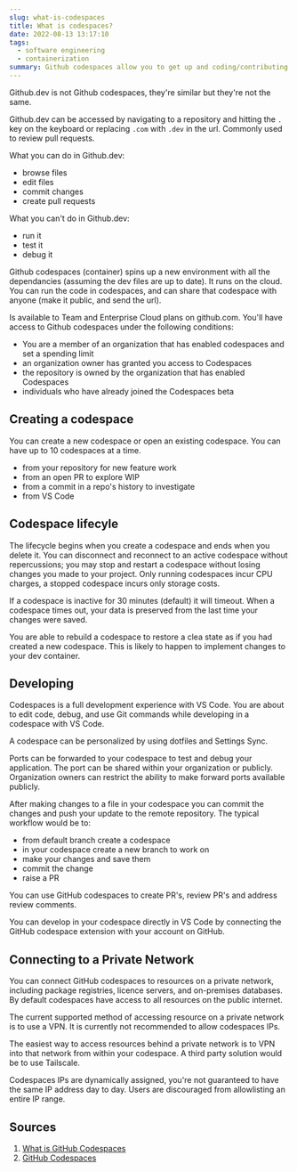 ```yaml
---
slug: what-is-codespaces
title: What is codespaces?
date: 2022-08-13 13:17:10
tags:
  - software engineering
  - containerization
summary: Github codespaces allow you to get up and coding/contributing quickly
---
```

Github.dev is not Github codespaces, they're similar but they're not the same. 

Github.dev can be accessed by navigating to a repository and hitting the `.` key on the keyboard or replacing `.com` with `.dev` in the url. Commonly used to review pull requests.

What you can do in Github.dev:
- browse files
- edit files
- commit changes
- create pull requests

What you can't do in Github.dev:
- run it
- test it
- debug it

Github codespaces (container) spins up a new environment with all the dependancies (assuming the dev files are up to date). It runs on the cloud. You can run the code in codespaces, and can share that codespace with anyone (make it public, and send the url). 

Is available to Team and Enterprise Cloud plans on github.com. You'll have access to Github codespaces under the following conditions:
- You are a member of an organization that has enabled codespaces and set a spending limit
- an organization owner has granted you access to Codespaces
- the repository is owned by the organization that has enabled Codespaces
- individuals who have already joined the Codespaces beta

## Creating a codespace
You can create a new codespace or open an existing codespace. You can have up to 10 codespaces at a time.
- from your repository for new feature work
- from an open PR to explore WIP
- from a commit in a repo's history to investigate
- from VS Code

## Codespace lifecyle
The lifecycle begins when you create a codespace and ends when you delete it. You can disconnect and reconnect to an active codespace without repercussions; you may stop and restart a codespace without losing changes you made to your project. Only running codespaces incur CPU charges, a stopped codespace incurs only storage costs. 

If a codespace is inactive for 30 minutes (default) it will timeout. When a codespace times out, your data is preserved from the last time your changes were saved.

You are able to rebuild a codespace to restore a clea state as if you had created a new codespace. This is likely to happen to implement changes to your dev container.

## Developing
Codespaces is a full development experience with VS Code. You are about to edit code, debug, and use Git commands while developing in a codespace with VS Code. 

A codespace can be personalized by using dotfiles and Settings Sync.

Ports can be forwarded to your codespace to test and debug your application. The port can be shared within your organization or publicly. Organization owners can restrict the ability to make forward ports available publicly. 

After making changes to a file in your codespace you can commit the changes and push your update to the remote repository. The typical workflow would be to:
- from default branch create a codespace
- in your codespace create a new branch to work on
- make your changes and save them
- commit the change
- raise a PR

You can use GitHub codespaces to create PR's, review PR's and address review comments.

You can develop in your codespace directly in VS Code by connecting the GitHub codespace extension with your account on GitHub.

## Connecting to a Private Network
You can connect GitHub codespaces to resources on a private network, including package registries, licence servers, and on-premises databases. By default codespaces have access to all resources on the public internet. 

The current supported method of accessing resource on a private network is to use a VPN. It is currently not recommended to allow codespaces IPs.

The easiest way to access resources behind a private network is to VPN into that network from within your codespace. A third party solution would be to use Tailscale.

Codespaces IPs are dynamically assigned, you're not guaranteed to have the same IP address day to day. Users are discouraged from allowlisting an entire IP range.

## Sources
1. [What is GitHub Codespaces](https://www.youtube.com/watch?v=vDXPkAdqSyI)
2. [GitHub Codespaces](https://docs.github.com/en/codespaces)